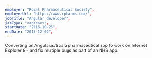```yaml
---
employer: "Royal Pharmaceutical Society",
employerUrl: "https://www.rpharms.com/",
jobTitle: "Angular developer",
jobType: "contract",
startDate: "2016-10-26",
endDate: "2016-12-02",
---
```


Converting an Angular.js/Scala pharmaceutical app to work on Internet Explorer 8+ and fix multiple bugs as part of an NHS app.
